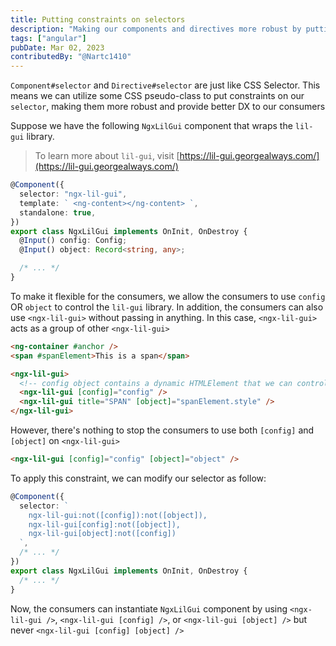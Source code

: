 ```yaml
---
title: Putting constraints on selectors
description: "Making our components and directives more robust by putting constraints on their selectors"
tags: ["angular"]
pubDate: Mar 02, 2023
contributedBy: "@Nartc1410"
---
```


`Component#selector` and `Directive#selector` are just like CSS Selector. This means we can utilize some CSS pseudo-class
to put constraints on our `selector`, making them more robust and provide better DX to our consumers

Suppose we have the following `NgxLilGui` component that wraps the `lil-gui` library.

> To learn more about `lil-gui`, visit [https://lil-gui.georgealways.com/](https://lil-gui.georgealways.com/)

```ts
@Component({
  selector: "ngx-lil-gui",
  template: ` <ng-content></ng-content> `,
  standalone: true,
})
export class NgxLilGui implements OnInit, OnDestroy {
  @Input() config: Config;
  @Input() object: Record<string, any>;

  /* ... */
}
```

To make it flexible for the consumers, we allow the consumers to use `config` OR `object` to control the `lil-gui` library.
In addition, the consumers can also use `<ngx-lil-gui>` without passing in anything. In this case, `<ngx-lil-gui>` acts as a
group of other `<ngx-lil-gui>`

```html
<ng-container #anchor />
<span #spanElement>This is a span</span>

<ngx-lil-gui>
  <!-- config object contains a dynamic HTMLElement that we can control -->
  <ngx-lil-gui [config]="config" />
  <ngx-lil-gui title="SPAN" [object]="spanElement.style" />
</ngx-lil-gui>
```

However, there's nothing to stop the consumers to use both `[config]` and `[object]` on `<ngx-lil-gui>`

```html
<ngx-lil-gui [config]="config" [object]="object" />
```

To apply this constraint, we can modify our selector as follow:

```ts
@Component({
  selector: `
    ngx-lil-gui:not([config]):not([object]),
    ngx-lil-gui[config]:not([object]),
    ngx-lil-gui[object]:not([config])
  `,
  /* ... */
})
export class NgxLilGui implements OnInit, OnDestroy {
  /* ... */
}
```

Now, the consumers can instantiate `NgxLilGui` component by using `<ngx-lil-gui />`, `<ngx-lil-gui [config] />`,
or `<ngx-lil-gui [object] />` but never `<ngx-lil-gui [config] [object] />`

